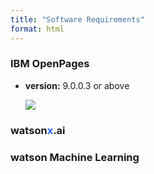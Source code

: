 ```yaml
---
title: "Software Requirements"
format: html
---
```


### **IBM OpenPages**
* **version:** 9.0.0.3 or above

    ![](/images/prereq.png)

### **watson<span style="color:#2c62f5;">x</span>.ai**

### **watson Machine Learning**